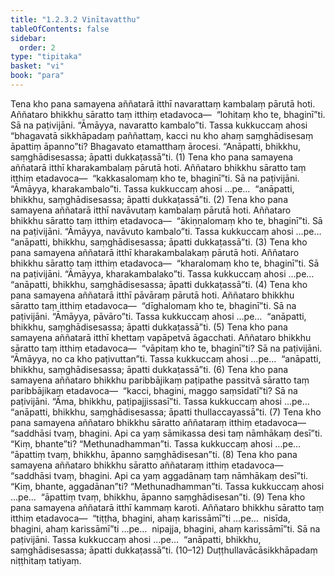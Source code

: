 ```yaml
---
title: "1.2.3.2 Vinītavatthu"
tableOfContents: false
sidebar:
  order: 2
type: "tipitaka"
basket: "vi"
book: "para"
---
```



<DynamicBreadcrumb />

<Division number="288" book="para" bookNo="1" page="190">

<Paragraph number="1169" book="para">
Tena kho pana samayena aññatarā itthī navarattaṃ kambalaṃ pārutā hoti. Aññataro bhikkhu sāratto taṃ itthiṃ etadavoca—  “lohitaṃ kho te, bhaginī”ti. Sā na paṭivijāni. “Āmāyya, navaratto kambalo”ti. Tassa kukkuccaṃ ahosi “bhagavatā sikkhāpadaṃ paññattaṃ, kacci nu kho ahaṃ saṃghādisesaṃ āpattiṃ āpanno”ti? Bhagavato etamatthaṃ ārocesi. “Anāpatti, bhikkhu, saṃghādisesassa; āpatti dukkaṭassā”ti. (1)
</Paragraph>

<Paragraph number="1170" book="para">
Tena kho pana samayena aññatarā itthī kharakambalaṃ pārutā hoti. Aññataro bhikkhu sāratto taṃ itthiṃ etadavoca—  “kakkasalomaṃ kho te, bhaginī”ti. Sā na paṭivijāni. “Āmāyya, kharakambalo”ti. Tassa kukkuccaṃ ahosi …pe…  “anāpatti, bhikkhu, saṃghādisesassa; āpatti dukkaṭassā”ti. (2)
</Paragraph>

<Paragraph number="1171" book="para">
Tena kho pana samayena aññatarā itthī navāvutaṃ kambalaṃ pārutā hoti. Aññataro bhikkhu sāratto taṃ itthiṃ etadavoca—  “ākiṇṇalomaṃ kho te, bhaginī”ti. Sā na paṭivijāni. “Āmāyya, navāvuto kambalo”ti. Tassa kukkuccaṃ ahosi …pe…  “anāpatti, bhikkhu, saṃghādisesassa; āpatti dukkaṭassā”ti. (3)
</Paragraph>

<Paragraph number="1172" book="para">
Tena kho pana samayena aññatarā itthī kharakambalakaṃ pārutā hoti. Aññataro bhikkhu sāratto taṃ itthiṃ etadavoca—  “kharalomaṃ kho te, bhaginī”ti. Sā na paṭivijāni. “Āmāyya, kharakambalako”ti. Tassa kukkuccaṃ ahosi …pe…  “anāpatti, bhikkhu, saṃghādisesassa; āpatti dukkaṭassā”ti. (4)
</Paragraph>

<Paragraph number="1173" book="para">
Tena kho pana samayena aññatarā itthī pāvāraṃ pārutā hoti. Aññataro bhikkhu sāratto taṃ itthiṃ etadavoca—  “dīghalomaṃ kho te, bhaginī”ti. Sā na paṭivijāni. “Āmāyya, pāvāro”ti. Tassa kukkuccaṃ ahosi …pe…  “anāpatti, bhikkhu, saṃghādisesassa; āpatti dukkaṭassā”ti. (5)
</Paragraph>

</Division>
<Division number="289" book="para" bookNo="1" page="191">

<Paragraph number="1174" book="para">
Tena kho pana samayena aññatarā itthī khettaṃ vapāpetvā āgacchati. Aññataro bhikkhu sāratto taṃ itthiṃ etadavoca—  “vāpitaṃ kho te, bhaginī”ti? Sā na paṭivijāni. “Āmāyya, no ca kho paṭivuttan”ti. Tassa kukkuccaṃ ahosi …pe…  “anāpatti, bhikkhu, saṃghādisesassa; āpatti dukkaṭassā”ti. (6)
</Paragraph>

<Paragraph number="1175" book="para">
Tena kho pana samayena aññataro bhikkhu paribbājikaṃ paṭipathe passitvā sāratto taṃ paribbājikaṃ etadavoca—  “kacci, bhagini, maggo saṃsīdatī”ti? Sā na paṭivijāni. “Āma, bhikkhu, paṭipajjissasī”ti. Tassa kukkuccaṃ ahosi …pe…  “anāpatti, bhikkhu, saṃghādisesassa; āpatti thullaccayassā”ti. (7)
</Paragraph>

<Paragraph number="1176" book="para">
Tena kho pana samayena aññataro bhikkhu sāratto aññataraṃ itthiṃ etadavoca—  “saddhāsi tvaṃ, bhagini. Api ca yaṃ sāmikassa desi taṃ nāmhākaṃ desī”ti. “Kiṃ, bhante”ti? “Methunadhamman”ti. Tassa kukkuccaṃ ahosi …pe…  “āpattiṃ tvaṃ, bhikkhu, āpanno saṃghādisesan”ti. (8)
</Paragraph>

<Paragraph number="1177" book="para">
Tena kho pana samayena aññataro bhikkhu sāratto aññataraṃ itthiṃ etadavoca—  “saddhāsi tvaṃ, bhagini. Api ca yaṃ aggadānaṃ taṃ nāmhākaṃ desī”ti. “Kiṃ, bhante, aggadānan”ti? “Methunadhamman”ti. Tassa kukkuccaṃ ahosi …pe…  “āpattiṃ tvaṃ, bhikkhu, āpanno saṃghādisesan”ti. (9)
</Paragraph>

<Paragraph number="1178" book="para">
Tena kho pana samayena aññatarā itthī kammaṃ karoti. Aññataro bhikkhu sāratto taṃ itthiṃ etadavoca—  “tiṭṭha, bhagini, ahaṃ karissāmī”ti …pe…  nisīda, bhagini, ahaṃ karissāmī”ti …pe…  nipajja, bhagini, ahaṃ karissāmī”ti. Sā na paṭivijāni. Tassa kukkuccaṃ ahosi …pe…  “anāpatti, bhikkhu, saṃghādisesassa; āpatti dukkaṭassā”ti. (10–12)

</Paragraph>
</Division>

<Paragraph number="1179" type="center" book="para">
Duṭṭhullavācāsikkhāpadaṃ niṭṭhitaṃ tatiyaṃ.
</Paragraph>